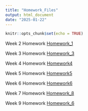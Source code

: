 ```yaml
---
title: "Homework_Files"
output: html_document
date: "2025-01-22"
---
```


```r
knitr::opts_chunk$set(echo = TRUE)
```

Week 2 Homework [Homework_1](Homework1.html)

Week 3 Homework [Homework_3](Homework_3.html)

Week 4 Homework [Homework4](Homework4.html)

Week 5 Homework [Homework5](Homework5.html)

Week 6 Homework [Homework6](Homework6.html)

Week 7 Homework [Homework_8](Homework_8.html)

Week 9 Homework [Homework_6](Homework_6.html)
